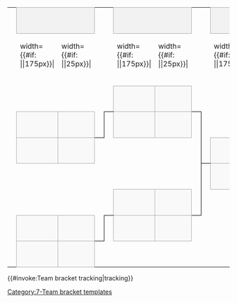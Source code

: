 {| border=0 cellpadding=0 cellspacing=0 style="font-size: 90%; margin:1em 2em 1em 1em;"
| &nbsp;
| colspan="2" style="text-align:center;border:1px solid #aaa;background-color:#f2f2f2;" |{{{RD1|Quarterfinals}}}
| &nbsp;
| &nbsp;
| colspan="2" style="text-align:center;border:1px solid #aaa;background-color:#f2f2f2;" |{{{RD2|Semifinals}}}
| &nbsp;
| &nbsp;
| colspan="2" style="text-align:center;border:1px solid #aaa;background-color:#f2f2f2;" |{{{RD3|Finals}}}
| &nbsp;
| &nbsp;
| colspan="2" style="text-align:center;border:1px solid #aaa;background-color:#f2f2f2;" |{{{RD4|Grand Finals}}}

|-
| width=1|&nbsp;

| width={{#if: {{{team-width|}}}|{{{team-width}}}|175px}}|&nbsp;
| width={{#if: {{{score-width|}}}|{{{score-width}}}|25px}}|&nbsp;
| width=5|&nbsp;
| width=5|&nbsp;

| width={{#if: {{{team-width|}}}|{{{team-width}}}|175px}}|&nbsp;
| width={{#if: {{{score-width|}}}|{{{score-width}}}|25px}}|&nbsp;
| width=5|&nbsp;
| width=5|&nbsp;

| width={{#if: {{{team-width|}}}|{{{team-width}}}|175px}}|&nbsp;
| width={{#if: {{{score-width|}}}|{{{score-width}}}|25px}}|&nbsp;
| width=5|&nbsp;
| width=5|&nbsp;

| width={{#if: {{{team-width|}}}|{{{team-width}}}|175px}}|&nbsp;
| width={{#if: {{{score-width|}}}|{{{score-width}}}|25px}}|&nbsp;

|-
| &nbsp;
| colspan="2" style="text-align:center;" | {{{group1|&nbsp;}}}
| &nbsp;
| style="border-width:0 0 1px 0; border-style:solid;border-color:black;"|&nbsp;

| style="border:1px solid #aaa;background-color:#f9f9f9;padding-left:0.3em;" | {{{RD2-team1|&nbsp;}}}
| style="text-align:center;border:1px solid #aaa;background-color:#f9f9f9;" | {{{RD2-score1|&nbsp;}}}
| style="border-width:0 0 1px 0; border-style:solid;border-color:black;"|&nbsp;

|-
| &nbsp;

| style="border:1px solid #aaa;background-color:#f9f9f9;padding-left:0.3em;" | {{{RD1-team1|&nbsp;}}}
| style="text-align:center;border:1px solid #aaa;background-color:#f9f9f9;" | {{{RD1-score1|&nbsp;}}}
| style="border-width:0 1px 1px 0; border-style:solid;border-color:black;"|&nbsp;
| style="border-width:1px 0 0 1px; border-style:solid;border-color:black;"|&nbsp;

| style="border:1px solid #aaa;background-color:#f9f9f9;padding-left:0.3em;" | {{{RD2-team2|&nbsp;}}}
| style="text-align:center;border:1px solid #aaa;background-color:#f9f9f9;" | {{{RD2-score2|&nbsp;}}}
| style="border-width:1px 1px 0 0; border-style:solid;border-color:black;"|&nbsp;
| style="border-width:0 0 0 1px; border-style:solid;border-color:black;"|&nbsp;

|-
| &nbsp;

| style="border:1px solid #aaa;background-color:#f9f9f9;padding-left:0.3em;" | {{{RD1-team2|&nbsp;}}}
| style="text-align:center;border:1px solid #aaa;background-color:#f9f9f9;" | {{{RD1-score2|&nbsp;}}}
| style="border-width:1px 0 0 0; border-style:solid;border-color:black;"|&nbsp;
| colspan="3"| &nbsp;
| style="border-width:0 1px 0 0; border-style:solid;border-color:black;"|&nbsp;
| style="border-width:0 0 1px 1px; border-style:solid;border-color:black;"|&nbsp;

| style="border:1px solid #aaa;background-color:#f9f9f9;padding-left:0.3em;" | {{{RD3-team1|&nbsp;}}}
| style="text-align:center;border:1px solid #aaa;background-color:#f9f9f9;" | {{{RD3-score1|&nbsp;}}}
| style="text-align:center;border-width:0 0 2px 0; border-style:solid;border-color:black;" colspan="2"|&nbsp;

| style="border:1px solid #aaa;background-color:#f9f9f9;padding-left:0.3em;" | {{{RD4-team1|&nbsp;}}}
| style="text-align:center;border:1px solid #aaa;background-color:#f9f9f9;" | {{{RD4-score1|&nbsp;}}}

|-
| colspan="7"| &nbsp;
| style="border-width:0 1px 0 0; border-style:solid;border-color:black;"|&nbsp;
| style="border-width:1px 0 0 1px; border-style:solid;border-color:black;"|&nbsp;

| style="border:1px solid #aaa;background-color:#f9f9f9;padding-left:0.3em;" | {{{RD3-team2|&nbsp;}}}
| style="text-align:center;border:1px solid #aaa;background-color:#f9f9f9;" | {{{RD3-score2|&nbsp;}}}
| style="text-align:center;border-width:2px 0 0 0; border-style:solid;border-color:black;" colspan="2"|&nbsp;

| style="border:1px solid #aaa;background-color:#f9f9f9;padding-left:0.3em;" | {{{RD4-team2|&nbsp;}}}
| style="text-align:center;border:1px solid #aaa;background-color:#f9f9f9;" | {{{RD4-score2|&nbsp;}}}

|-
| &nbsp;
| colspan="2" style="text-align:center;" | {{{group2|&nbsp;}}}
| &nbsp;
| style="border-width:0 0 1px 0; border-style:solid;border-color:black;"|&nbsp;

| style="border:1px solid #aaa;background-color:#f9f9f9;padding-left:0.3em;" | {{{RD2-team3|&nbsp;}}}
| style="text-align:center;border:1px solid #aaa;background-color:#f9f9f9;" | {{{RD2-score3|&nbsp;}}}
| style="border-width:0 1px 1px 0; border-style:solid;border-color:black;"|&nbsp;
| style="border-width:0 0 0 1px; border-style:solid;border-color:black;"|&nbsp;

|-
| &nbsp;

| style="border:1px solid #aaa;background-color:#f9f9f9;padding-left:0.3em;" | {{{RD1-team3|&nbsp;}}}
| style="text-align:center;border:1px solid #aaa;background-color:#f9f9f9;" | {{{RD1-score3|&nbsp;}}}
| style="border-width:0 1px 1px 0; border-style:solid;border-color:black;"|&nbsp;
| style="border-width:1px 0 0 1px; border-style:solid;border-color:black;"|&nbsp;

| style="border:1px solid #aaa;background-color:#f9f9f9;padding-left:0.3em;" | {{{RD2-team4|&nbsp;}}}
| style="text-align:center;border:1px solid #aaa;background-color:#f9f9f9;" | {{{RD2-score4|&nbsp;}}}
| style="border-width:1px 0 0 0; border-style:solid;border-color:black;"|&nbsp;

|-
| &nbsp;

| style="border:1px solid #aaa;background-color:#f9f9f9;padding-left:0.3em;" | {{{RD1-team4|&nbsp;}}}
| style="text-align:center;border:1px solid #aaa;background-color:#f9f9f9;" | {{{RD1-score4|&nbsp;}}}
| style="border-width:1px 0 0 0; border-style:solid;border-color:black;"|&nbsp;

|}{{#invoke:Team bracket tracking|tracking}}<noinclude>
{{documentation}}
[[Category:7-Team bracket templates]]
</noinclude>